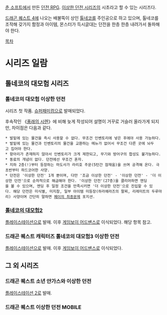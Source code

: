 [[춘 소프트]]에서 만든 [[로그라이크|던전 RPG]]. [[이상한 던전 시리즈]]의 시초라고 할 수 있는 시리즈다.

[[드래곤 퀘스트 4]]에 나오는 배불뚝이 상인 [[톨네코]]를 주인공으로 하고 있으며, 톨네코를 조작해 갖가지 함정과 아이템, 몬스터가 득시글대는 던전을 한층 한층 내려가서 돌파해야 한다.

[[목차]]

= 시리즈 일람 =
== 톨네코의 대모험 시리즈 ==
=== 톨네코의 대모험 이상한 던전 ===
시리즈 첫 작품. [[슈퍼패미컴]]으로 발매되었다.

후속작인 《[[풍래의 시렌]]》에 비해 늦게 작성되어 설명이 거꾸로 거슬러 올라가게 되지만, 차이점은 다음과 같다.

 * 발밑에 있는 물건을 즉시 사용할 수 없다. 무조건 인벤토리에 넣은 후에야 사용 가능하다.
 * 발밑에 있는 물건과 인벤토리의 물건을 교환하는 메뉴가 없어서 무조건 다른 곳에 놔두고 집어야 한다.
 * 항아리가 존재하지 않아서 인벤토리가 크게 제한되고, 무기와 방어구의 합성도 불가능하다.
 * 동료의 개념이 없다. 던전에선 무조건 혼자.
 * 지하 2층(!)부터 등장하는 마도사가 라리호 주문(5턴간 잠재움)을 쓰며 공격해 온다. 극초반부터 하드코어한 사양.
 * 던전은 '이상한 던전' 1개 뿐이며, 다만 '조금 이상한 던전' - '이상한 던전' - '더 이상한 던전'으로 순차적으로 해금해야 한다. '이상한 던전'(27층)을 클리어하면 엔딩을 볼 수 있으며, 엔딩 후 일정 조건을 만족시키면 '더 이상한 던전'으로 진입할 수 있다. 해당 던전은 미식별, 미지참, 일부 아이템 미등장(하라헤라즈의 팔찌, 리레미트의 두루마리) 사양이며 간단히 말하면 [[페이의 최종문제]] 포지션.

=== [[톨네코의 대모험2]] ===
[[플레이스테이션]]으로 발매. 이후 [[게임보이 어드밴스]]로 이식되었다. 해당 항목 참고.

=== 드래곤 퀘스트 캐릭터즈 톨네코의 대모험3 이상한 던전 ===
[[플레이스테이션]]으로 발매. 이후 [[게임보이 어드밴스]]로 이식되었다.

== 그 외 시리즈 ==
=== 드래곤 퀘스트 소년 얀가스와 이상한 던전 ===
[[플레이스테이션 2]]로 발매.

=== 드래곤 퀘스트 이상한 던전 MOBILE ===
